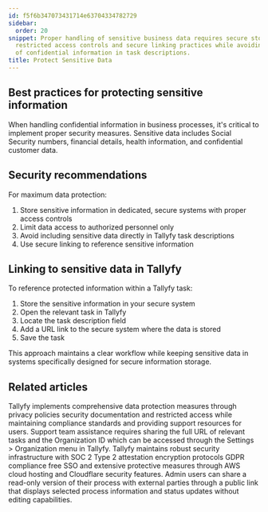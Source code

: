 ```yaml
---
id: f5f6b347073431714e63704334782729
sidebar:
  order: 20
snippet: Proper handling of sensitive business data requires secure storage systems
  restricted access controls and secure linking practices while avoiding direct inclusion
  of confidential information in task descriptions.
title: Protect Sensitive Data
---
```


## Best practices for protecting sensitive information

When handling confidential information in business processes, it's critical to implement proper security measures. Sensitive data includes Social Security numbers, financial details, health information, and confidential customer data.

## Security recommendations

For maximum data protection:

1. Store sensitive information in dedicated, secure systems with proper access controls
2. Limit data access to authorized personnel only
3. Avoid including sensitive data directly in Tallyfy task descriptions
4. Use secure linking to reference sensitive information

## Linking to sensitive data in Tallyfy

To reference protected information within a Tallyfy task:

1. Store the sensitive information in your secure system
2. Open the relevant task in Tallyfy
3. Locate the task description field
4. Add a URL link to the secure system where the data is stored
5. Save the task

This approach maintains a clear workflow while keeping sensitive data in systems specifically designed for secure information storage.


## Related articles
<CardGrid>
<LinkTitleCard header="<b>Terms Legals > Tallyfy's privacy policy</b>" href="/products/pro/miscellaneous/terms-legals/where-can-i-find-tallyfys-privacy-policy/" > Tallyfy implements comprehensive data protection measures through privacy policies security documentation and restricted access while maintaining compliance standards and providing support resources for users. </LinkTitleCard>
<LinkTitleCard header="<b>Support > Provide necessary info to Tallyfy's support team</b>" href="/products/pro/miscellaneous/support/how-to-provide-necessary-info-to-tallyfy-support/" > Support team assistance requires sharing the full URL of relevant tasks and the Organization ID which can be accessed through the Settings > Organization menu in Tallyfy. </LinkTitleCard>
<LinkTitleCard header="<b>Miscellaneous > Terms & legals</b>" href="/products/pro/miscellaneous/terms-legals/" > Tallyfy maintains robust security infrastructure with SOC 2 Type 2 attestation encryption protocols GDPR compliance free SSO and extensive protective measures through AWS cloud hosting and Cloudflare security features. </LinkTitleCard>
<LinkTitleCard header="<b>Processes > Make a process visible to outsiders or guests</b>" href="/products/pro/tracking-and-tasks/processes/make-a-process-public/" > Admin users can share a read-only version of their process with external parties through a public link that displays selected process information and status updates without editing capabilities. </LinkTitleCard>
</CardGrid>